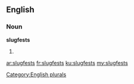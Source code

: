 ==English==

===Noun===
'''slugfests'''

# {{plural of|slugfest}}

[[Category:English plurals]]

[[ar:slugfests]]
[[fr:slugfests]]
[[ku:slugfests]]
[[my:slugfests]]